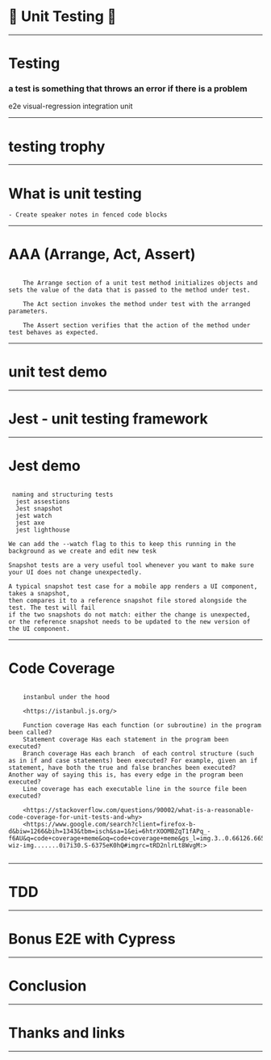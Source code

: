 
<Head>
  <title>Unit testing presentation</title>
  <meta itemProp="name" content="Unit testing presentation" />
  <meta itemProp="description" content="Unit testing presentation" />
  <meta itemProp="image" content="https://api.adorable.io/avatars/285/abott@adorable.png" />
  <meta name="twitter:card" content="summary_large_image" />
  <meta name="twitter:site" content="@_AlanCurrie" />
  <meta name="twitter:title" content="Unit testing presentation" />
  <meta name="twitter:description" content="Unit testing presentation" />
  <meta name="twitter:image" content="https://api.adorable.io/avatars/285/abott@adorable.png" />
  <meta property="og:title" content="Unit testing presentation" />
  <meta property="og:type" content="article" />
  <meta property="og:url" content="https://reverent-rosalind-f11320.netlify.com/" />
  <meta property="og:image" content="https://api.adorable.io/avatars/285/abott@adorable.png" />
  <meta property="og:description" content="Unit testing presentation" />
  <meta property="og:site_name" content="Unit testing presentation" />
  <meta property="article:section" content="Progressive web app" />
</Head>

#  🐛  Unit Testing  🐛


---

#  Testing
### a test is something that throws an error if there is a problem
e2e visual-regression integration unit


---

#  testing trophy

---

# What is unit testing



```notes
- Create speaker notes in fenced code blocks
```

---

#  AAA (Arrange, Act, Assert)

```notes

    The Arrange section of a unit test method initializes objects and sets the value of the data that is passed to the method under test.

    The Act section invokes the method under test with the arranged parameters.

    The Assert section verifies that the action of the method under test behaves as expected.

```


---

#  unit test demo

---

# Jest - unit testing framework

---

# Jest demo


```notes

 naming and structuring tests
  jest assestions
  Jest snapshot
  jest watch
  jest axe
  jest lighthouse

We can add the --watch flag to this to keep this running in the background as we create and edit new tesk

Snapshot tests are a very useful tool whenever you want to make sure your UI does not change unexpectedly.

A typical snapshot test case for a mobile app renders a UI component, takes a snapshot,
then compares it to a reference snapshot file stored alongside the test. The test will fail
if the two snapshots do not match: either the change is unexpected,
or the reference snapshot needs to be updated to the new version of the UI component.

```

---

# Code Coverage


```notes

    instanbul under the hood

    <https://istanbul.js.org/>

    Function coverage Has each function (or subroutine) in the program been called?
    Statement coverage Has each statement in the program been executed?
    Branch coverage Has each branch  of each control structure (such as in if and case statements) been executed? For example, given an if statement, have both the true and false branches been executed? Another way of saying this is, has every edge in the program been executed?
    Line coverage has each executable line in the source file been executed?

    <https://stackoverflow.com/questions/90002/what-is-a-reasonable-code-coverage-for-unit-tests-and-why>
    <https://www.google.com/search?client=firefox-b-d&biw=1266&bih=1343&tbm=isch&sa=1&ei=6htrXOOMBZqT1fAPq_-f6AU&q=code+coverage+meme&oq=code+coverage+meme&gs_l=img.3..0.66126.66580..66874...0.0..0.63.299.5......1....1..gws-wiz-img.......0i7i30.S-6375eK0hQ#imgrc=tRD2nlrLt8WvgM:>


```

---

# TDD

---

# Bonus E2E with Cypress

---

# Conclusion

---

# Thanks and links

---